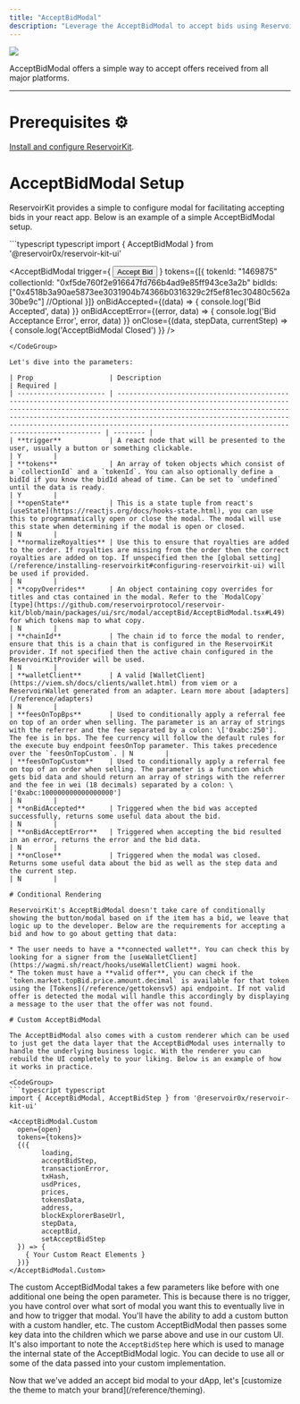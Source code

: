 ```yaml
---
title: "AcceptBidModal"
description: "Leverage the AcceptBidModal to accept bids using ReservoirKit"
---
```


![](/images/reference/ceec51e-image.png)

AcceptBidModal offers a simple way to accept offers received from all major platforms.

***

# Prerequisites ⚙️

[Install and configure ReservoirKit](/reference/installing-reservoirkit).

# AcceptBidModal Setup

ReservoirKit provides a simple to configure modal for facilitating accepting bids in your react app. Below is an example of a simple AcceptBidModal setup.

<CodeGroup>
  ```typescript typescript
  import { AcceptBidModal } from '@reservoir0x/reservoir-kit-ui'

  <AcceptBidModal
    trigger={
      <button>
        Accept Bid
      </button>
    }
    tokens={[{
      tokenId: "1469875"
      collectionId: "0xf5de760f2e916647fd766b4ad9e85ff943ce3a2b"
      bidIds: ["0x4518b3a90ae5873ee3031904b74366b0316329c2f5ef81ec30480c562a30be9c"] //Optional
    }]}
    onBidAccepted={(data) => {
      console.log('Bid Accepted', data)
    }}
    onBidAcceptError={(error, data) => {
      console.log('Bid Acceptance Error', error, data)
    }}
    onClose={(data, stepData, currentStep) => {
      console.log('AcceptBidModal Closed')
    }}
  />
  ```
</CodeGroup>

Let's dive into the parameters:

| Prop                   | Description                                                                                                                                                                                                                                                                                                                                                | Required |
| ---------------------- | ---------------------------------------------------------------------------------------------------------------------------------------------------------------------------------------------------------------------------------------------------------------------------------------------------------------------------------------------------------- | -------- |
| **trigger**            | A react node that will be presented to the user, usually a button or something clickable.                                                                                                                                                                                                                                                                  | Y        |
| **tokens**             | An array of token objects which consist of a `collectionId` and a `tokenId`. You can also optionally define a bidId if you know the bidId ahead of time. Can be set to `undefined` until the data is ready.                                                                                                                                                | Y        |
| **openState**          | This is a state tuple from react's [useState](https://reactjs.org/docs/hooks-state.html), you can use this to programmatically open or close the modal. The modal will use this state when determining if the modal is open or closed.                                                                                                                     | N        |
| **normalizeRoyalties** | Use this to ensure that royalties are added to the order. If royalties are missing from the order then the correct royalties are added on top. If unspecified then the [global setting](/reference/installing-reservoirkit#configuring-reservoirkit-ui) will be used if provided.                                                                          | N        |
| **copyOverrides**      | An object containing copy overrides for titles and ctas contained in the modal. Refer to the `ModalCopy` [type](https://github.com/reservoirprotocol/reservoir-kit/blob/main/packages/ui/src/modal/acceptBid/AcceptBidModal.tsx#L49) for which tokens map to what copy.                                                                                    | N        |
| **chainId**            | The chain id to force the modal to render, ensure that this is a chain that is configured in the ReservoirKit provider. If not specified then the active chain configured in the ReservoirKitProvider will be used.                                                                                                                                        | N        |
| **walletClient**       | A valid [WalletClient](https://viem.sh/docs/clients/wallet.html) from viem or a ReservoirWallet generated from an adapter. Learn more about [adapters](/reference/adapters)                                                                                                                                                                                | N        |
| **feesOnTopBps**       | Used to conditionally apply a referral fee on top of an order when selling. The parameter is an array of strings with the referrer and the fee separated by a colon: \['0xabc:250']. The fee is in bps. The fee currency will follow the default rules for the execute buy endpoint feesOnTop parameter. This takes precedence over the `feesOnTopCustom`. | N        |
| **feesOnTopCustom**    | Used to conditionally apply a referral fee on top of an order when selling. The parameter is a function which gets bid data and should return an array of strings with the referrer and the fee in wei (18 decimals) separated by a colon: \['0xabc:100000000000000000']                                                                                   | N        |
| **onBidAccepted**      | Triggered when the bid was accepted successfully, returns some useful data about the bid.                                                                                                                                                                                                                                                                  | N        |
| **onBidAcceptError**   | Triggered when accepting the bid resulted in an error, returns the error and the bid data.                                                                                                                                                                                                                                                                 | N        |
| **onClose**            | Triggered when the modal was closed. Returns some useful data about the bid as well as the step data and the current step.                                                                                                                                                                                                                                 | N        |

# Conditional Rendering

ReservoirKit's AcceptBidModal doesn't take care of conditionally showing the button/modal based on if the item has a bid, we leave that logic up to the developer. Below are the requirements for accepting a bid and how to go about getting that data:

* The user needs to have a **connected wallet**. You can check this by looking for a signer from the [useWalletClient](https://wagmi.sh/react/hooks/useWalletClient) wagmi hook.
* The token must have a **valid offer**, you can check if the `token.market.topBid.price.amount.decimal` is available for that token using the [Tokens](/reference/gettokensv5) api endpoint. If not valid offer is detected the modal will handle this accordingly by displaying a message to the user that the offer was not found.

# Custom AcceptBidModal

The AcceptBidModal also comes with a custom renderer which can be used to just get the data layer that the AcceptBidModal uses internally to handle the underlying business logic. With the renderer you can rebuild the UI completely to your liking. Below is an example of how it works in practice.

<CodeGroup>
  ```typescript typescript
  import { AcceptBidModal, AcceptBidStep } from '@reservoir0x/reservoir-kit-ui'

  <AcceptBidModal.Custom
    open={open}
    tokens={tokens}>
    {({
          loading,
          acceptBidStep,
          transactionError,
          txHash,
          usdPrices,
          prices,
          tokensData,
          address,
          blockExplorerBaseUrl,
          stepData,
          acceptBid,
          setAcceptBidStep
    }) => {
      { Your Custom React Elements }
    })}
  </AcceptBidModal.Custom>
  ```
</CodeGroup>

The custom AcceptBidModal takes a few parameters like before with one additional one being the open parameter. This is because there is no trigger, you have control over what sort of modal you want this to eventually live in and how to trigger that modal. You'll have the ability to add a custom button with a custom handler, etc. The custom AcceptBidModal then passes some key data into the children which we parse above and use in our custom UI. It's also important to note the `AcceptBidStep` here which is used to manage the internal state of the AcceptBidModal logic. You can decide to use all or some of the data passed into your custom implementation.

<Check>
  Now that we've added an accept bid modal to your dApp, let's [customize the theme to match your brand](/reference/theming).
</Check>
